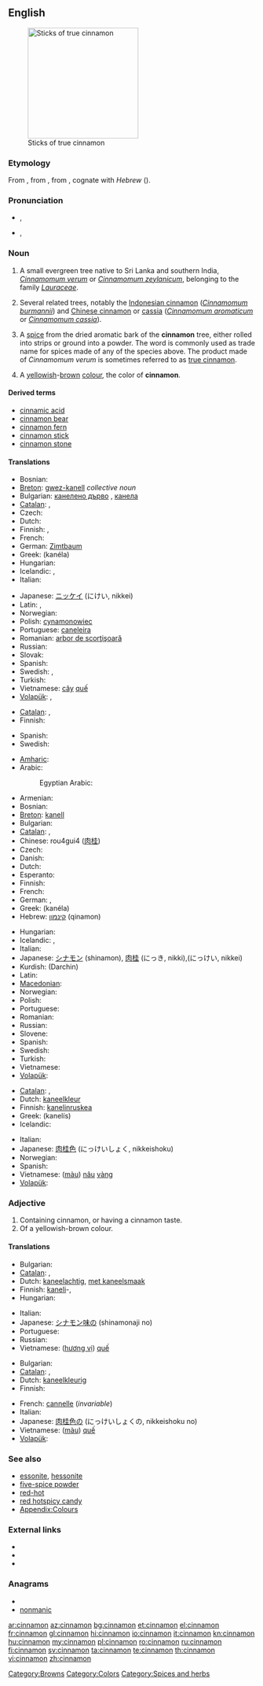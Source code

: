 {{wikipedia}}
==English==
[[Image:Canelle Cinnamomum verum Luc Viatour.jpg|thumb|225px|Sticks of true cinnamon]]

===Etymology===
From {{etyl|la|en}}, from {{etyl|grc|en}} {{term|sc=polytonic|κίνναμον||lang=grc}}, from {{etyl|phn}}, cognate with ''Hebrew'' {{Hebr|[[קנמון|קִנָּמוֹן]]}} ({{unicode|qinnāmōn}}).

===Pronunciation===
* {{a|Canada}} {{IPA|/ˈsɪn.ə.mən/}}, {{SAMPA|/"sIn.@.m@n/}}
* {{a|UK}} {{IPA|/ˈsɪn.ə.mən/}}, {{SAMPA|/"sIn.@.m@n/}}

===Noun===
{{en-noun|s|-}}

# {{countable}}  A small evergreen tree native to Sri Lanka and southern India, ''[[Cinnamomum verum]]'' or ''[[Cinnamomum zeylanicum]]'', belonging to the family ''[[Lauraceae]]''.
# Several related trees, notably the [[Indonesian cinnamon]] (''[[Cinnamomum burmannii]]'') and [[Chinese cinnamon]] or [[cassia]] (''[[Cinnamomum aromaticum]]'' or ''[[Cinnamomum cassia]]'').
# {{uncountable}} A [[spice]] from the dried aromatic bark of the '''cinnamon''' tree, either rolled into strips or ground into a powder. The word is commonly used as trade name for spices made of any of the species above. The product made of ''Cinnamomum verum'' is sometimes referred to as [[true cinnamon]].
# {{countable}} A [[yellow]]ish-[[brown]] [[color|colour]], the color of '''cinnamon'''.
#: {{color panel|8A563A}}

====Derived terms====
* [[cinnamic acid]]
* [[cinnamon bear]]
* [[cinnamon fern]]
* [[cinnamon stick]]
* [[cinnamon stone]]

====Translations====
{{trans-top|''Cinnamomum verum''}}
* Bosnian: {{t|bs|cimet|m}}
* [[Breton]]: [[gwez-kanell]] ''collective noun''
* Bulgarian: [[канелено дърво]] {{n}}, [[канела]] {{f}}
* [[Catalan]]: {{t+|ca|canyeller|m}}, {{t+|ca|caneller|m}}
* Czech: {{t-|cs|skořicovník|m}}
* Dutch: {{t+|nl|kaneelboom|m}}
* Finnish: {{t-|fi|ceyloninkaneli}}, {{t-|fi|kanelipuu}}
* French: {{t+|fr|cannelier|m}}
* German: [[Zimtbaum]] {{m}}
* Greek: {{t+|el|κανέλα|f}} (kanéla)
* Hungarian: {{t-|hu|fahéjfa}}
* Icelandic: {{t|is|kaniltré|n}}, {{t-|is|kanill|m}}
* Italian: {{t-|it|cannella|f}}
{{trans-mid}}
* Japanese: [[ニッケイ]] (にけい, nikkei)
* Latin: {{t-|la|cinnamomum|n|alt=cinnamōmum}}, {{t-|la|cinnamum|n}}
* Norwegian: {{t|no|kaneltre|n}}
* Polish: [[cynamonowiec]] {{m}}
* Portuguese: [[caneleira]] {{f}}
* Romanian: [[arbor de scorţişoară]] {{m}}
* Russian: {{t-|ru|коричное дерево|n|tr=koríčnoje dérevo}}
* Slovak: {{t|sk|škorica|f}}
* Spanish: {{t+|es|canela|f}}
* Swedish: {{t|sv|äkta kanel|c}}, {{t+|sv|kanel|c}}
* Turkish: {{t+|tr|tarçın}}
* Vietnamese: [[cây]] [[quế]]
* [[Volapük]]: {{t|vo|kirfatep}}, {{t|vo|kirfatabim}}
{{trans-bottom}}

{{trans-top|any of related trees in the genus ''Cinnamomum''}}
* [[Catalan]]: {{t+|ca|canyeller|m}}, {{t+|ca|caneller|m}}
* Finnish: {{t-|fi|kanelipuu}}
{{trans-mid}}
* Spanish: {{t+|es|canelo|m}}
* Swedish: {{t+|sv|kanel|c}}
{{trans-bottom}}

{{trans-top|spice}}
* [[Amharic]]: {{tø|am|ቀረፋ|tr=qäräfa|sc=Ethi}}
* Arabic: {{t-|ar|قرفة|f|alt=قِرْفة|tr=qirfa(t)}}
*: Egyptian Arabic: {{tø|arz|قرفة|f|tr=qirfa(t)|sc=Arab|xs=Egyptian Arabic}}
* Armenian: {{t-|hy|դարչին|tr=darčin}}
* Bosnian: {{t|bs|cimet|m}}
* [[Breton]]: [[kanell]] {{m}}
* Bulgarian: {{t+|bg|канела|f}}
* [[Catalan]]: {{t+|ca|canyella|f}}, {{t+|ca|canella|f}}
* Chinese: rou4gui4 ([[肉]][[桂]])
* Czech: {{t+|cs|skořice|f}}
* Danish: {{t+|da|kanel|c}}
* Dutch: {{t+|nl|kaneel|n}}
* Esperanto: {{t-|eo|cinamo|xs=Esperanto}}
* Finnish: {{t+|fi|kaneli}}
* French: {{t+|fr|cannelle|f}}
* German: {{t+|de|Zimt|m}}, {{t|de|Kaneel|m}}
* Greek: {{t+|el|κανέλα|f}} (kanéla)
* Hebrew: [[קינמון]] (qinamon) {{m}}
{{trans-mid}}
* Hungarian: {{t+|hu|fahéj}}
* Icelandic: {{t-|is|kanill|m}}, {{t|is|kanell|m}}
* Italian: {{t-|it|cannella|f}}
* Japanese: [[シナモン]] (shinamon), [[肉桂]] (にっき, nikki),(にっけい, nikkei)
* Kurdish: {{t-|ku|دارچین|sc=ku-Arab}} (Darchin)
* Latin: {{t-|la|cinnamum|n}}
* [[Macedonian]]: {{t-|mk|цимет|m|tr=címet}}
* Norwegian: {{t-|no|kanel}}
* Polish: {{t+|pl|cynamon|m}}
* Portuguese: {{t+|pt|canela|f}}
* Romanian: {{t+|ro|scorţişoară|f}}
* Russian: {{t+|ru|корица|f|tr=korítsa}}
* Slovene: {{t+|sl|cimet|m}}
* Spanish: {{t+|es|canela|f}}
* Swedish: {{t+|sv|kanel|c}}
* Turkish: {{t+|tr|tarçın}}
* Vietnamese: {{t+|vi|quế|xs=Vietnamese}}
* [[Volapük]]: {{t|vo|kirfat}}
{{trans-bottom}}

{{trans-top|colour}}
* [[Catalan]]: {{t+|ca|canyella|f}}, {{t+|ca|canella|f}}
* Dutch: [[kaneelkleur]] {{f}}
* Finnish: [[kanelinruskea]]
* Greek: {{t|el|κανελής|m}} (kanelís)
* Icelandic: {{t|is|kanilbrúnn|m}}
{{trans-mid}}
* Italian: {{t|it|cannella}}
* Japanese: [[肉桂色]] (にっけいしょく, nikkeishoku)
* Norwegian: {{t|no|kanelfarge|m}}
* Spanish: {{t|es|color canela}}
* Vietnamese: ([[màu]]) [[nâu]] [[vàng]]
* [[Volapük]]: {{t|vo|kirfataköl}}
{{trans-bottom}}

===Adjective===
{{en-adj|-}}

# Containing cinnamon, or having a cinnamon taste.
# Of a yellowish-brown colour.

====Translations====
{{trans-top|flavour}}
* Bulgarian: {{t|bg|канелен}}
* [[Catalan]]: {{t+|ca|canyella|f}}, {{t+|ca|canella|f}}
* Dutch: [[kaneelachtig]], [[met kaneelsmaak]]
* Finnish: [[kaneli]]-, {{t|fi|kanelinmakuinen}}
* Hungarian: {{t-|hu|fahéjas}}
{{trans-mid}}
* Italian: {{t|it|di cannella}}
* Japanese: [[シナモン味]]の (shinamonaji no)
* Portuguese: {{t+|pt|canela|f}}
* Russian: {{t|ru|коричный|sc=Cyrl|tr=koríčnyj}}
* Vietnamese: ([[hương vị]]) [[quế]]
{{trans-bottom}}

{{trans-top|colour}}
* Bulgarian: {{t|bg|канелен}}
* [[Catalan]]: {{t+|ca|canyella|f}}, {{t+|ca|canella|f}}
* Dutch: [[kaneelkleurig]]
* Finnish: {{t|fi|kanelinruskea}}
{{trans-mid}}
* French: [[cannelle]] (''invariable'')
* Italian: {{t|it|cannella}}
* Japanese: [[肉桂色]]の (にっけいしょくの, nikkeishoku no)
* Vietnamese: ([[màu]]) [[quế]]
* [[Volapük]]: {{t|vo|kirfatakölik}}
{{trans-bottom}}

===See also===
* [[essonite]], [[hessonite]]
* [[five-spice powder]]
* [[red-hot]]
* [[red hotspicy candy]]
* [[Appendix:Colours]]

===External links===
* {{R:Webster 1913}}
* {{R:Century 1911}}
* {{R:OneLook}}

===Anagrams===
* {{alphagram|acimnnno}}
* [[nonmanic#English|nonmanic]]

[[Category:Browns]]
[[Category:Colors]]
[[Category:Spices and herbs]]

[[ar:cinnamon]]
[[az:cinnamon]]
[[bg:cinnamon]]
[[et:cinnamon]]
[[el:cinnamon]]
[[fr:cinnamon]]
[[gl:cinnamon]]
[[hi:cinnamon]]
[[io:cinnamon]]
[[it:cinnamon]]
[[kn:cinnamon]]
[[hu:cinnamon]]
[[my:cinnamon]]
[[pl:cinnamon]]
[[ro:cinnamon]]
[[ru:cinnamon]]
[[fi:cinnamon]]
[[sv:cinnamon]]
[[ta:cinnamon]]
[[te:cinnamon]]
[[th:cinnamon]]
[[vi:cinnamon]]
[[zh:cinnamon]]